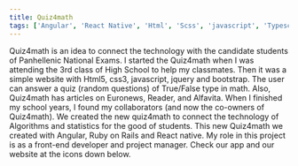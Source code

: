 ```yaml
---
title: Quiz4math
tags: ['Angular', 'React Native', 'Html', 'Scss', 'javascript', 'Typescript']
---
```


Quiz4math is an idea to connect the technology with the candidate students of Panhellenic National Exams. 
I started the Quiz4math when I was attending the 3rd class of High School to help my classmates. 
Then it was a simple website with Html5, css3, javascript, jquery and bootstrap. The user can answer a quiz (random questions) of True/False type in math. 
Also, Quiz4math has articles on Euronews, Reader, and Alfavita. When I finished my school years, I found my collaborators (and now the co-owners of Quiz4math). 
We created the new quiz4math to connect the technology of Algorithms and statistics for the good of students. This new Quiz4math we created with Angular, Ruby on Rails and React native. 
My role in this project is as a front-end developer and project manager. Check our app and our website at the icons down below. 